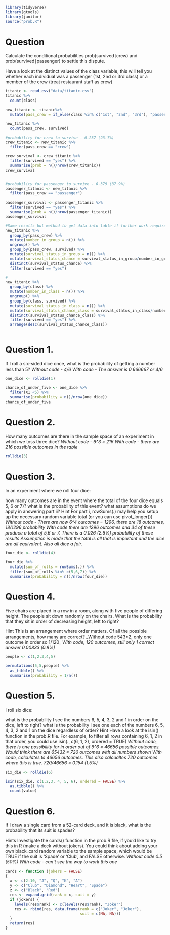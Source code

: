 ```r
library(tidyverse)
library(gtools)
library(janitor)
source("prob.R")
```

# Question
Calculate the conditional probabilities prob(survived∣crew) and prob(survived∣passenger) to settle this dispute.

Have a look at the distinct values of the class variable, this will tell you whether each individual was a passenger (1st, 2nd or 3rd class) or a member of the crew (treat restaurant staff as crew)

```r
titanic <- read_csv("data/titanic.csv")
titanic %>% 
  count(class)

new_titanic <- titanic%>% 
  mutate(pass_crew = if_else(class %in% c("1st", "2nd", "3rd"), "passenger", "crew"))

new_titanic %>% 
  count(pass_crew, survived)
```
```r
#probability for crew to survive - 0.237 (23.7%)
crew_titanic <- new_titanic %>% 
  filter(pass_crew == "crew")

crew_survival <- crew_titanic %>% 
  filter(survived == "yes") %>% 
  summarise(prob = n()/nrow(crew_titanic))
crew_survival


#probability for passenger to survive - 0.379 (37.9%)
passenger_titanic <- new_titanic %>% 
  filter(pass_crew == "passenger")

passenger_survival <- passenger_titanic %>% 
  filter(survived == "yes") %>% 
  summarise(prob = n()/nrow(passenger_titanic))
passenger_survival

#Same results but method to get data into table if further work required.
new_titanic %>% 
  group_by(pass_crew) %>% 
  mutate(number_in_group = n()) %>% 
  ungroup() %>% 
  group_by(pass_crew, survived) %>% 
  mutate(survival_status_in_group = n()) %>% 
  mutate(survival_status_chance = survival_status_in_group/number_in_group) %>% 
  distinct(survival_status_chance) %>% 
  filter(survived == "yes")

#
new_titanic %>% 
  group_by(class) %>% 
  mutate(number_in_class = n()) %>% 
  ungroup() %>% 
  group_by(class, survived) %>% 
  mutate(survival_status_in_class = n()) %>% 
  mutate(survival_status_chance_class = survival_status_in_class/number_in_class) %>% 
  distinct(survival_status_chance_class) %>% 
  filter(survived == "yes") %>% 
  arrange(desc(survival_status_chance_class))
  
```


# Question 1.
If I roll a six-sided dice once, what is the probability of getting a number less than 5?
_Without code - 4/6_
_With code - The answer is 0.666667 or 4/6_
```r
one_dice <- rolldie(1)

chance_of_under_five <- one_dice %>% 
  filter(X1 <5) %>% 
  summarise(probability = n()/nrow(one_dice))
chance_of_under_five
```

# Question 2.
How many outcomes are there in the sample space of an experiment in which we toss three dice?
_Without code - 6^3 = 216_
_With code - there are 216 possible outcomes in the table_
```r
rolldie(3)
```


# Question 3.
In an experiment where we roll four dice:

how many outcomes are in the event where the total of the four dice equals 5, 6 or 7)?
what is the probability of this event?
what assumptions do we apply in answering part ii?
Hint
For part i, rowSums(.) may help you setup up the necessary random variable total (or you can use pivot_longer())
_Without code - There are now 6^4 outcomes = 1296, there are 18 outcomes, 18/1296 probability _
_With code there are 1296 outcomes and 34 of these produce a total of 5,6 or 7. There is a 0.026 (2.6%) probability of these results_
_Assumption is made that the total is all that is important and the dice are all equivalent. Also all dice a fair._
```r

four_die <- rolldie(4)

four_die %>% 
  mutate(sum_of_rolls = rowSums(.)) %>% 
  filter(sum_of_rolls %in% c(5,6,7)) %>% 
  summarise(probability = n()/nrow(four_die))
```

# Question 4.
Five chairs are placed in a row in a room, along with five people of differing height. The people sit down randomly on the chairs. What is the probability that they sit in order of decreasing height, left to right?

Hint
This is an arrangement where order matters. Of all the possible arrangements, how many are correct?
_Without code 5*4*3*2, only one outcome in order so 1/120_
_With code, 120 outcomes, still only 1 correct answer 0.00833 (0.8%)_


```r

people <- c(1,2,3,4,5)

permutations(5,5,people) %>% 
  as_tibble() %>% 
  summarise(probability = 1/n())
```



# Question 5.
I roll six dice:

what is the probability I see the numbers 6, 5, 4, 3, 2 and 1 in order on the dice, left to right?
what is the probability I see one each of the numbers 6, 5, 4, 3, 2 and 1 on the dice regardless of order?
Hint
Have a look at the isin() function in the prob.R file. For example, to filter all rows containing 6, 1, 2 in that order, you could use isin(., c(6, 1, 2), ordered = TRUE)
_Without code, there is one possibility for in order out of 6^6 = 46656 possible outcomes. Would think there are 6*5*4*3*2 = 720 outcomes with all numbers shown_
_With code, calculates to 46656 outcomes. This also calcualtes 720 outcomes where this is true. 720/46656 = 0.154 (1.5%)_


```r

six_die <- rolldie(6)

isin(six_die, c(1,2,3, 4, 5, 6), ordered = FALSE) %>%
  as.tibble() %>% 
  count(value)

```


# Question 6.
If I draw a single card from a 52-card deck, and it is black, what is the probability that its suit is spades?

Hints
Investigate the cards() function in the prob.R file, if you’d like to try this in R (make a deck without jokers).
You could think about adding your own black_card random variable to the sample space, which would be TRUE if the suit is ‘Spade’ or ‘Club’, and FALSE otherwise.
_Without code 0.5 (50%)_
_With code - can't see the way to work this one_
```r





cards <- function (jokers = FALSE)
{
  x <- c(2:10, "J", "Q", "K", "A")
  y <- c("Club", "Diamond", "Heart", "Spade")
  z <- c("Black", "Red")
  res <- expand.grid(rank = x, suit = y)
  if (jokers) {
    levels(res$rank) <- c(levels(res$rank), "Joker")
    res <- rbind(res, data.frame(rank = c("Joker", "Joker"),
                                 suit = c(NA, NA)))
  }
  return(res)
}




```
